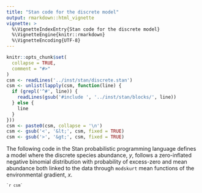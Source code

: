 ```yaml
---
title: "Stan code for the discrete model"
output: rmarkdown::html_vignette
vignette: >
  %\VignetteIndexEntry{Stan code for the discrete model}
  %\VignetteEngine{knitr::rmarkdown}
  %\VignetteEncoding{UTF-8}
---
```


```r
knitr::opts_chunk$set(
  collapse = TRUE,
  comment = "#>"
)
csm <- readLines('../inst/stan/discrete.stan')
csm <- unlist(lapply(csm, function(line) {
  if (grepl('^#', line)) {
    readLines(gsub('#include ', '../inst/stan/blocks/', line))
  } else {
    line
  }
}))
csm <- paste0(csm, collapse = '\n')
csm <- gsub('<', '&lt;', csm, fixed = TRUE)
csm <- gsub('>', '&gt;', csm, fixed = TRUE)
```

<link rel="stylesheet" href="https://cdnjs.cloudflare.com/ajax/libs/highlight.js/11.7.0/styles/default.min.css">
<script src="https://cdnjs.cloudflare.com/ajax/libs/highlight.js/11.7.0/highlight.min.js"></script>
<script src="https://cdnjs.cloudflare.com/ajax/libs/highlight.js/11.7.0/languages/stan.min.js"></script>
<script>hljs.highlightAll();</script>

The following code in the Stan probabilistic programming language defines a model where the discrete species abundance, $y$, follows a zero-inflated negative binomial distribution with probability of excess-zero and mean abundance both linked to the data through `modskurt` mean functions of the environmental gradient, $x$.

<pre><code class="language-stan"><code>`r csm`</code></pre>

